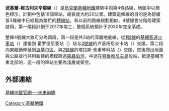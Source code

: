 {{Future public transportation}}
{{Infobox rail line
|name        = 波基爾-維古利夫辛那線<br />{{lang|uk|Подільсько-Вигурівська лінія}}
|logo        = Kiev Metro Fourth Line logo.svg
|logo_width  = 50px
|box_width   = auto
|image       = Kiev_pvl_metro_map.svg
|image_width = 250px
|caption     = 
|type        = [[地鐵|地鐵]]
|system      = [[基輔地鐵|基輔地鐵]]
|status      = 興建中
|locale      = [[烏克蘭|烏克蘭]][[基輔|基輔]]
|start       = 布拉迪斯拉發站
|end         = 環城路站
|stations    = 15個
|routes      = 
|daily_ridership = 
|open        = 興建中
|close       = 
|owner       = 
|operator    = 基輔地鐵
|character   = 
|stock       = 
|linelength  = 
|tracklength = 
|tracks      = 
|gauge       = {{RailGauge|1520mm}}
|minradius   = 
|electrification = 
|speed       = 
|elevation   = 
|map         = 
|map_state   = 
}}
{{基輔地鐵RDT/波基爾-維古利夫辛那線}}

'''波基爾-維古利夫辛那線'''（{{lang-uk|Подільсько-Вигурівська лінія|Podilsko-Vyhurivska liniia}}）是[[烏克蘭|烏克蘭]][[基輔地鐵|基輔地鐵]]建築中的第4條路線，地圖中以橙色標示。計劃中包括16個車站，總長度大約20公里。建築這條線的目的是為舒緩首3條線中已經極為繁忙的[[轉乘站|轉線站]]。和以前的路線規劃相似，4號線會分階段建築啟用，第一階段計劃于2017年竣工，整個系統預計于2030年完全落成。

整條4號線大致可分為兩段，第一段是共3站的深層地底線，從[[基辅地铁1号线|1號線]]的[[基輔客運火車站|基輔客運火車站]]（{{lang|uk|Вокзальна}}）連接到 霍罗德尼亚站（{{lang|uk|Глибочицька}}）站与[[基辅地铁3号线|3號線]]的卢基杨尼夫卡站（{{lang|uk|Лук'янівська}}）交匯。第二段向東繼續伸延到[[波基尔区|波基尔区]]，與[[基辅地铁2号线|2號線]]的塔拉斯·舍甫琴科站（{{lang|uk|Тараса Шевченка}}）交匯，然後爬出地面與公路並行共用新建的橋樑跨過[[第聶伯河|第聶伯河]]，中途在[[特魯哈尼夫島|特魯哈尼夫島]]設站，抵達基輔市東北部的{{link-en|德斯尼亚區|Desnianskyi Raion}}，這一段的車站主要為淺層或架空。

== 外部連結 ==
{{uk icon}}[http://www.metro.kiev.ua/?q=node/108 基輔地鐵官網──未来前瞻] {{Wayback|url=http://www.metro.kiev.ua/?q=node%2F108 |date=20121013215258 }}

{{基辅地铁}}

[[Category:基輔地鐵|Category:基輔地鐵]]